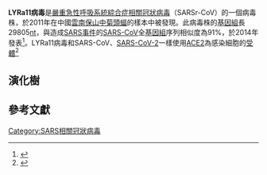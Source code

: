{{noteTA
|1=zh-cn:严重急性呼吸道综合征; zh-hk:嚴重急性呼吸系統綜合症; zh-tw:嚴重急性呼吸道症候群;
|2=zh-cn:综合征; zh-hk:綜合症; zh-tw:症候群;
}}
{{Virusbox
| image = 
| image_alt = 
| image_caption = 
| parent         = Sarbecovirus 
| species        = SARSr-CoV
| strain         = LYRa11
| authority = 
| subdivision_ranks = 
| subdivision = 
}}

'''LYRa11病毒'''是[[嚴重急性呼吸系統綜合症相關冠狀病毒|嚴重急性呼吸系統綜合症相關冠狀病毒]]（SARSr-CoV）的一個病毒株，於2011年在中國[[雲南|雲南]][[保山|保山]][[中菊頭蝠|中菊頭蝠]]的樣本中被發現。此病毒株的[[基因組|基因組]]長29805[[核鹼基|nt]]，與造成[[SARS事件|SARS事件]]的[[SARS-CoV|SARS-CoV]]全[[基因組|基因組]]序列相似度為91%，於2014年發表<ref name="pmid24719429">{{cite journal| author=He B, Zhang Y, Xu L, Yang W, Yang F, Feng Y | display-authors=etal| title=Identification of diverse alphacoronaviruses and genomic characterization of a novel severe acute respiratory syndrome-like coronavirus from bats in China. | journal=J Virol | year= 2014 | volume= 88 | issue= 12 | pages= 7070-82 | pmid=24719429 | doi=10.1128/JVI.00631-14 | pmc=4054348 | url=https://www.ncbi.nlm.nih.gov/entrez/eutils/elink.fcgi?dbfrom=pubmed&tool=sumsearch.org/cite&retmode=ref&cmd=prlinks&id=24719429  }} </ref>。LYRa11病毒和SARS-CoV、[[SARS-CoV-2|SARS-CoV-2]]一樣使用[[ACE2|ACE2]]為感染細胞的[[受體|受體]]<ref name="WellsLetko2021">{{cite journal|last1=Wells|first1=H L|last2=Letko|first2=M|last3=Lasso|first3=G|last4=Ssebide|first4=B|last5=Nziza|first5=J|last6=Byarugaba|first6=D K|last7=Navarrete-Macias|first7=I|last8=Liang|first8=E|last9=Cranfield|first9=M|last10=Han|first10=B A|last11=Tingley|first11=M W|last12=Diuk-Wasser|first12=M|last13=Goldstein|first13=T|last14=Johnson|first14=C K|last15=Mazet|first15=J A K|last16=Chandran|first16=K|last17=Munster|first17=V J|last18=Gilardi|first18=K|last19=Anthony|first19=S J|displayauthors=8|title=The evolutionary history of ACE2 usage within the coronavirus subgenus Sarbecovirus |journal=Virus Evolution|year=2021|issn=2057-1577|doi=10.1093/ve/veab007}}</ref>

==演化樹==
{{SARS-CoV-1 related coronavirus}}

==參考文獻==
{{portal|病毒}}
{{Reflist|2}}
{{Coronavirus}}
{{SARSr-CoV}}

[[Category:SARS相關冠狀病毒|Category:SARS相關冠狀病毒]]